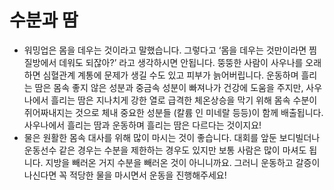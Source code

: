 # 수분과 땀

- 워밍업은 몸을 데우는 것이라고 말했습니다. 그렇다고 ‘몸을 데우는 것만이라면 찜질방에서 데워도 되잖아?’ 라고 생각하시면 안됩니다. 뚱뚱한 사람이 사우나를 오래하면 심혈관계 계통에 문제가 생길 수도 있고 피부가 늙어버립니다. 운동하며 흘리는 땀은 몸속 좋지 않은 성분과 중금속 성분이 빠져나가 건강에 도움을 주지만, 사우나에서 흘리는 땀은 지나치게 강한 열로 급격한 체온상승을 막기 위해 몸속 수분이 쥐어짜내지는 것으로 체내 중요한 성분들 (칼륨 인 미네랄 등등)이 함께 배출됩니다. 사우나에서 흘리는 땀과 운동하며 흘리는 땀은 다르다는 것이지요!
- 물은 원활한 몸속 대사를 위해 많이 마시는 것이 좋습니다. 대회를 앞둔 보디빌더나 운동선수 같은 경우는 수분을 제한하는 경우도 있지만 보통 사람은 많이 마셔도 됩니다. 지방을 빼러온 거지 수분을 빼러온 것이 아니니까요. 그러니 운동하고 갈증이 나신다면 꼭 적당한 물을 마시면서 운동을 진행해주세요!
